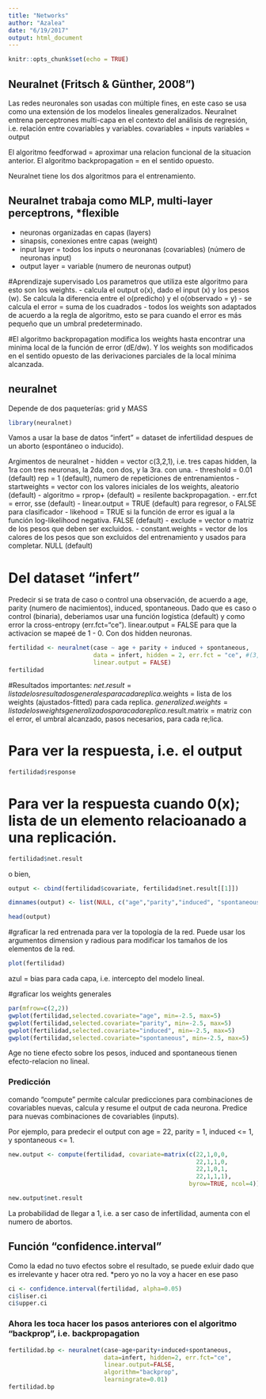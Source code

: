 ```yaml
---
title: "Networks"
author: "Azalea"
date: "6/19/2017"
output: html_document
---
```


```r
knitr::opts_chunk$set(echo = TRUE)
```

## Neuralnet (Fritsch & Günther, 2008")

Las redes neuronales son usadas con múltiple fines, en este caso se usa como una extensión de los modelos lineales generalizados. Neuralnet entrena perceptrones multi-capa en el contexto del análisis de regresión, i.e. relación entre covariables y variables.
covariables = inputs
variables = output 

El algoritmo feedforwad = aproximar una relacion funcional de la situacion anterior.
El algoritmo backpropagation = en el sentido opuesto.

Neuralnet tiene los dos algoritmos para el entrenamiento.

## Neuralnet trabaja como MLP, multi-layer perceptrons, *flexible

- neuronas organizadas en capas (layers)
- sinapsis, conexiones entre capas (weight)
- input layer = todos los inputs o neuronanas (covariables) (número de neuronas input)
- output layer = variable (numero de neuronas output)

#Aprendizaje supervisado
Los parametros que utiliza este algoritmo para esto son los weights.
- calcula el output o(x), dado el input (x) y los pesos (w). Se calcula la diferencia entre el o(predicho) y el o(observado = y)
- se calcula el error = suma de los cuadrados 
- todos los weights son adaptados de acuerdo a la regla de algoritmo, esto se para cuando el error es más pequeño que un umbral predeterminado.  

#El algoritmo backpropagation 
modifica los weights hasta encontrar una minima local de la función de error (dE/dw). Y los weights son modificados en el sentido opuesto de las derivaciones parciales de la local mínima alcanzada.  

## neuralnet
Depende de dos paqueterías: grid y MASS

```r
library(neuralnet)
```

Vamos a usar la base de datos "infert" = dataset de infertilidad despues de un aborto (espontáneo o inducido).

Argimentos de neuralnet
- hidden = vector c(3,2,1), i.e. tres capas hidden, la 1ra con tres neuronas, la 2da, con dos, y la 3ra. con una.
- threshold = 0.01 (default)
rep = 1 (default), numero de repeticiones de entrenamientos
- startweights = vector con los valores iniciales de los weights, aleatorio (default)
- algoritmo = rprop+ (default) = resilente backpropagation. 
- err.fct = error, sse (default)
- linear.output = TRUE (default) para regresor, o FALSE para clasificador 
- likehood = TRUE si la función de error es igual a la función log-likelihood negativa. FALSE (default)
- exclude = vector o matriz de los pesos que deben ser excluidos.
- constant.weights = vector de los calores de los pesos que son excluidos del entrenamiento y usados para completar. NULL (default)


# Del dataset "infert"
Predecir si se trata de caso o control una observación, de acuerdo a age, parity (numero de nacimientos), induced, spontaneous. Dado que es caso o control (binaria), deberiamos usar una función logística (default) y como error la cross-entropy (err.fct="ce"). linear.output = FALSE para que la activacion se mapeé de 1 - 0. Con dos hidden neuronas. 

```r
fertilidad <- neuralnet(case ~ age + parity + induced + spontaneous, 
                        data = infert, hidden = 2, err.fct = "ce", #(3,2)
                        linear.output = FALSE)
fertilidad
```

#Resultados importantes:
$net.result = lista de los resultados generales para cada replica.
$weights = lista de los weights (ajustados-fitted) para cada replica.
$generalized.weights = lista de los weights generalizados para cada replica.
$result.matrix = matriz con el error, el umbral alcanzado, pasos necesarios, para cada re;lica.

# Para ver la respuesta, i.e. el output
```r
fertilidad$response
```

# Para ver la respuesta cuando 0(x); lista de un elemento relacioanado a una replicación. 
```r
fertilidad$net.result
```

o bien, 
```r
output <- cbind(fertilidad$covariate, fertilidad$net.result[[1]])

dimnames(output) <- list(NULL, c("age","parity","induced", "spontaneous","fertilidad-output"))

head(output)
```

#graficar la red entrenada para ver la topología de la red.
Puede usar los argumentos dimension y radious para modificar los tamaños de los elementos de la red.  
```r
plot(fertilidad)
```

azul = bias para cada capa, i.e. intercepto del modelo lineal.

#graficar los weights generales 
```r
par(mfrow=c(2,2))
gwplot(fertilidad,selected.covariate="age", min=-2.5, max=5)
gwplot(fertilidad,selected.covariate="parity", min=-2.5, max=5)
gwplot(fertilidad,selected.covariate="induced", min=-2.5, max=5)
gwplot(fertilidad,selected.covariate="spontaneous", min=-2.5, max=5)
```

Age no tiene efecto sobre los pesos, induced and spontaneous tienen efecto-relacion no lineal.


### Predicción
comando "compute" permite calcular predicciones para combinaciones de covariables nuevas, calcula y resume el output de cada neurona. Predice para nuevas combinaciones de covariables (inputs). 

Por ejemplo, para predecir el output con age = 22, parity = 1, induced <= 1, y spontaneous <= 1.
```r
new.output <- compute(fertilidad, covariate=matrix(c(22,1,0,0,
                                                     22,1,1,0,
                                                     22,1,0,1,
                                                     22,1,1,1),
                                                   byrow=TRUE, ncol=4))

new.output$net.result
```
La probabilidad de llegar a 1, i.e. a ser caso de infertilidad, aumenta con el numero de abortos. 

## Función "confidence.interval"
Como la edad no tuvo efectos sobre el resultado, se puede exluir dado que es irrelevante y hacer otra red. *pero yo no la voy a hacer en ese paso 

```r
ci <- confidence.interval(fertilidad, alpha=0.05)
ci$liser.ci
ci$upper.ci
```




### Ahora les toca hacer los pasos anteriores con el algoritmo "backprop", i.e. backpropagation 
```r
fertilidad.bp <- neuralnet(case~age+parity+induced+spontaneous,
                           data=infert, hidden=2, err.fct="ce",
                           linear.output=FALSE,
                           algorithm="backprop",
                           learningrate=0.01)
fertilidad.bp
```





